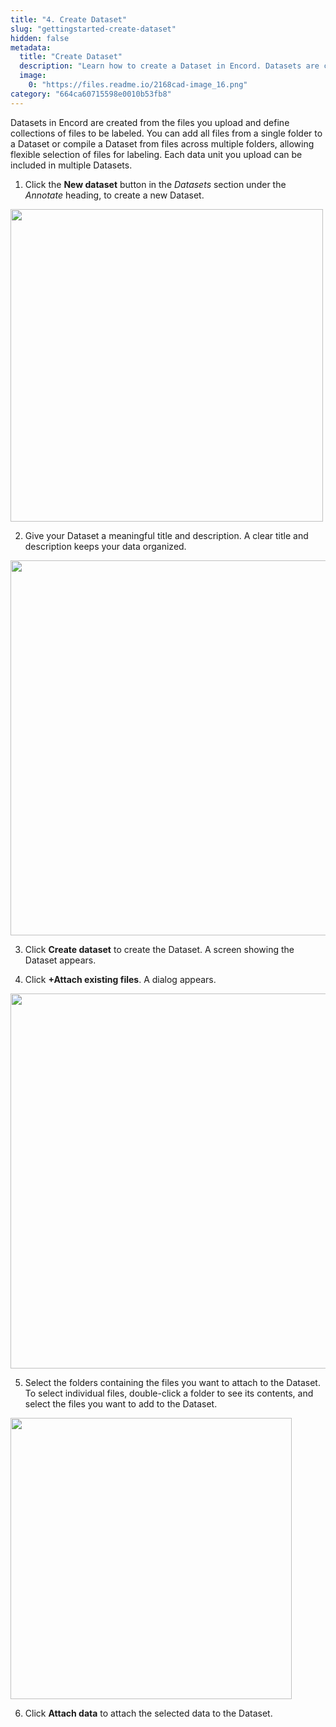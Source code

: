 ```yaml
---
title: "4. Create Dataset"
slug: "gettingstarted-create-dataset"
hidden: false
metadata: 
  title: "Create Dataset"
  description: "Learn how to create a Dataset in Encord. Datasets are collections of files that can be attached to Projects for annotation."
  image: 
    0: "https://files.readme.io/2168cad-image_16.png"
category: "664ca60715598e0010b53fb8"
---
```


Datasets in Encord are created from the files you upload and define collections of files to be labeled. You can add all files from a single folder to a Dataset or compile a Dataset from files across multiple folders, allowing flexible selection of files for labeling. Each data unit you upload can be included in multiple Datasets.

1. Click the **New dataset** button in the _Datasets_ section under the _Annotate_ heading, to create a new Dataset.

<img src="https://storage.googleapis.com/docs-media.encord.com/static/img/create-dataset-new-2.png" width="500" />


2. Give your Dataset a meaningful title and description. A clear title and description keeps your data organized.


<img src="https://storage.googleapis.com/docs-media.encord.com/static/img/create-dataset.png" width="600" />


3. Click **Create dataset** to create the Dataset. 
A screen showing the Dataset appears.

4. Click **+Attach existing files**. 
A dialog appears.


<img src="https://storage.googleapis.com/docs-media.encord.com/static/img/attach-data.png" width="600" />


5. Select the folders containing the files you want to attach to the Dataset. To select individual files, double-click a folder to see its contents, and select the files you want to add to the Dataset. 


<img src="https://storage.googleapis.com/docs-media.encord.com/static/img/select-data.png" width="450" />


6. Click **Attach data** to attach the selected data to the Dataset.